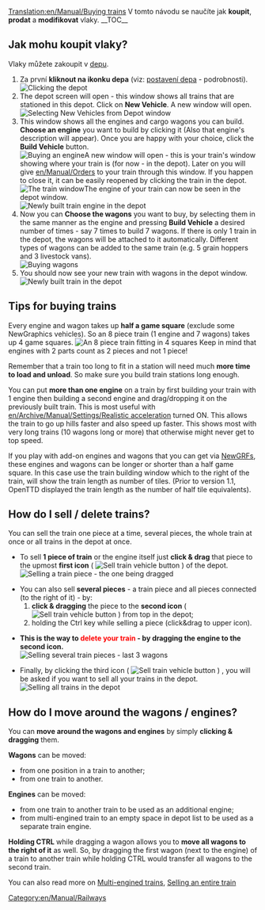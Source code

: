 [[Translation:en/Manual/Buying trains]]
{{en/Translation|origin= en/Manual/Buying trains
|from  = en
|to    = cs
|Percentage =75
}}{{cs/Manual/Tutorial/Cvičení}}
V tomto návodu se naučíte jak '''koupit''', '''prodat''' a '''modifikovat''' vlaky.
__TOC__ 
==Jak mohu koupit vlaky?==
Vlaky můžete zakoupit v [[en/Manual/Depots|depu]].
#Za první '''kliknout na ikonku depa''' (viz: [[en/Manual/Building depots|postavení depa]] - podrobnosti).<br/>[[File:en/Manual/BuildTrainTutorial1.png|none|frame|Clicking the depot]]
#The depot screen will open - this window shows all trains that are stationed in this depot. Click on '''New Vehicle'''. A new window will open.<br/>[[File:en/Manual/BuildTrainTutorial2.png|none|frame|Selecting New Vehicles from Depot window]]
#This window shows all the engines and cargo wagons you can build. '''Choose an engine''' you want to build by clicking it (Also that engine's description will appear). Once you are happy with your choice, click the '''Build Vehicle''' button.<br/>[[File:en/Manual/BuildTrainTutorial3.png|none|frame|Buying an engine]]A new window will open - this is your train's window showing where your train is (for now - in the depot). Later on you will give [[en/Manual/Orders]] to your train through this window. If you happen to close it, it can be easily reopened by clicking the train in the depot.<br/>[[File:en/Manual/BuildTrainTutorial5.png|none|frame|The train window]]The engine of your train can now be seen in the depot window.<br/>[[File:en/Manual/BuildTrainTutorial4.png|none|frame|Newly built train engine in the depot]]
#Now you can '''Choose the wagons''' you want to buy, by selecting them in the same manner as the engine and pressing '''Build Vehicle''' a desired number of times - say 7 times to build 7 wagons. If there is only 1 train in the depot, the wagons will be attached to it automatically. Different types of wagons can be added to the same train (e.g. 5 grain hoppers and 3 livestock vans).<br/>[[File:en/Manual/BuildTrainTutorial6.png|none|frame|Buying wagons]]
#You should now see your new train with wagons in the depot window.<br/>[[File:en/Manual/BuildTrainTutorial7.png|none|frame|Newly built train in the depot]]

==Tips for buying trains==
Every engine and wagon takes up '''half a game square''' (exclude some NewGraphics vehicles). So an 8 piece train (1 engine and 7 wagons) takes up 4 game squares.
[[File:en/Manual/BuildTrainTutorial8.png|none|frame|An 8 piece train fitting in 4 squares]]
Keep in mind that engines with 2 parts count as 2 pieces and not 1 piece!

Remember that a train too long to fit in a station will need much '''more time to load and unload'''. So make sure you build train stations long enough.

You can put '''more than one engine''' on a train by first building your train with 1 engine then building a second engine and drag/dropping it on the previously built train. This is most useful with [[en/Archive/Manual/Settings/Realistic acceleration]] turned ON. This allows the train to go up hills faster and also speed up faster. This shows most with very long trains (10 wagons long or more) that otherwise might never get to top speed.

If you play with add-on engines and wagons that you can get via [[en/Manual/NewGRF|NewGRFs]], these engines and wagons can be longer or shorter than a half game square. In this case use the train building window which to the right of the train, will show the train length as number of tiles. (Prior to version 1.1, OpenTTD displayed the train length as the number of half tile equivalents).

==How do I sell / delete trains?==
You can sell the train one piece at a time, several pieces, the whole train at once or all trains in the depot at once.

* To sell '''1 piece of train''' or the engine itself just '''click & drag''' that piece to the upmost '''first icon''' ( [[File:en/Manual/SellTrainVehicle.png|Sell train vehicle button]] ) of the depot.<br/>[[File:en/Manual/BuildTrainTutorial9.png|none|frame|Selling a train piece - the one being dragged]]

* You can also sell '''several pieces''' - a train piece and all pieces connected (to the right of it) - by:
*# '''click & dragging''' the piece to the '''second icon''' ( [[File:en/Manual/SellEntireTrain.png|Sell train vehicle button]] ) from top in the depot;
*# holding the Ctrl key while selling a piece (click&drag to upper icon).

* '''This is the way to <font color='red'>delete your train</font> - by dragging the engine to the second icon.'''<br/>[[File:en/Manual/BuildTrainTutorial10.png|none|frame|Selling several train pieces - last 3 wagons]]

* Finally, by clicking the third icon ( [[File:en/Manual/SellAllTrains.png|Sell train vehicle button]] ) , you will be asked if you want to sell all your trains in the depot.<br/>[[File:en/Manual/BuildTrainTutorial11.png|none|frame|Selling all trains in the depot]]

==How do I move around the wagons / engines?==

You can '''move around the wagons and engines''' by simply '''clicking & dragging''' them.

'''Wagons''' can be moved:
* from one position in a train to another;
* from one train to another.
'''Engines''' can be moved:
* from one train to another train to be used as an additional engine;
* from multi-engined train to an empty space in depot list to be used as a separate train engine.

'''Holding CTRL''' while dragging a wagon allows you to '''move all wagons to the right of it''' as well. So, by dragging the first wagon (next to the engine) of a train to another train while holding CTRL would transfer all wagons to the second train.

You can also read more on [[en/Archive/Manual/Multiheaded trains|Multi-engined trains]], [[en/Manual/Sell entire train|Selling an entire train]]

[[Category:en/Manual/Railways]]